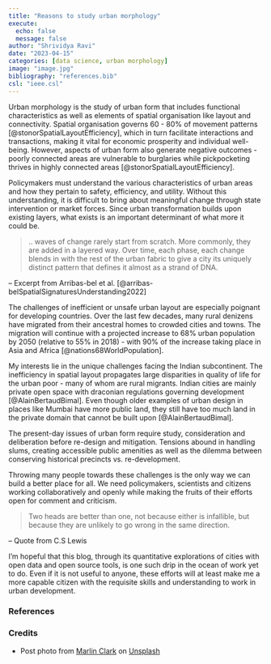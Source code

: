 ```yaml
---
title: "Reasons to study urban morphology"
execute:
  echo: false
  message: false
author: "Shrividya Ravi"
date: "2023-04-15"
categories: [data science, urban morphology]
image: "image.jpg"
bibliography: "references.bib"
csl: "ieee.csl"
---
```


Urban morphology is the study of urban form that includes functional characteristics as well as elements of spatial organisation like layout and connectivity. Spatial organisation governs 60 - 80% of movement patterns [@stonorSpatialLayoutEfficiency], which in turn facilitate interactions and transactions, making it vital for economic prosperity and individual well-being. However, aspects of urban form also generate negative outcomes - poorly connected areas are vulnerable to burglaries while pickpocketing thrives in highly connected areas [@stonorSpatialLayoutEfficiency].


Policymakers must understand the various characteristics of urban areas and how they pertain to safety, efficiency, and utility. Without this understanding, it is difficult to bring about meaningful change through state intervention or market forces.  Since urban transformation builds upon existing layers, what exists is an important determinant of what more it could be. 

> .. waves of change rarely start from scratch. More commonly, they are added in a layered way. Over time, each phase, each change blends in with the rest of the urban fabric to give a city its uniquely distinct pattern that defines it almost as a strand of DNA.

-- Excerpt from Arribas-bel et al. [@arribas-belSpatialSignaturesUnderstanding2022]

The challenges of inefficient or unsafe urban layout are especially poignant for developing countries. Over the last few decades, many rural denizens have migrated from their ancestral homes to crowded cities and towns. The migration will continue with a projected increase to 68% urban population by 2050 (relative to 55% in 2018) - with 90% of the increase taking place in Asia and Africa [@nations68WorldPopulation]. 

My interests lie in the unique challenges facing the Indian subcontinent. The inefficiency in spatial layout propagates large disparities in quality of life for the urban poor - many of whom are rural migrants. Indian cities are mainly private open space with draconian regulations governing development [@AlainBertaudBimal]. Even though older examples of urban design in places like Mumbai have more public land, they still have too much land in the private domain that cannot be built upon [@AlainBertaudBimal]. 

The present-day issues of urban form require study, consideration and deliberation before re-design and mitigation. Tensions abound in handling slums, creating accessible public amenities as well as the dilemma between conserving historical precincts vs. re-development. 

Throwing many people towards these challenges is the only way we can build a better place for all. We need policymakers, scientists and citizens working collaboratively and openly while making the fruits of their efforts open for comment and criticism. 


> Two heads are better than one, not because either is infallible, but because they are unlikely to go wrong in the same direction. 

-- Quote from C.S Lewis


I'm hopeful that this blog, through its quantitative explorations of cities with open data and open source tools, is one such drip in the ocean of work yet to do. Even if it is not useful to anyone, these efforts will at least make me a more capable citizen with the requisite skills and understanding to work in urban development. 

### References

::: {#refs}
:::

### Credits

- Post photo from <a href="https://unsplash.com/@marlinclark?utm_source=unsplash&utm_medium=referral&utm_content=creditCopyText">Marlin Clark</a> on <a href="https://unsplash.com/photos/vi4DEQIpYAM?utm_source=unsplash&utm_medium=referral&utm_content=creditCopyText">Unsplash</a>
  
